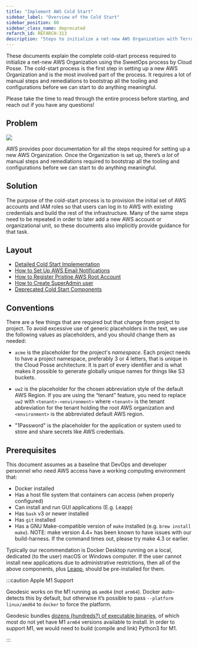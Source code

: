 ```yaml
---
title: "Implement AWS Cold Start"
sidebar_label: "Overview of the Cold Start"
sidebar_position: 00
sidebar_class_name: deprecated
refarch_id: REFARCH-313
description: "Steps to initialize a net-new AWS Organization with Terraform"
---
```


<Intro>
These documents explain the complete cold-start process required to initialize a net-new AWS Organization using the
SweetOps process by Cloud Posse. The cold-start process is the first step in setting up a new AWS Organization and is
the most involved part of the process. It requires a lot of manual steps and remediations to bootstrap all the tooling and configurations before we can start to do anything meaningful.
</Intro>

Please take the time to read through the entire process before starting, and reach out if you have any questions!

## Problem

<img src="/assets/refarch/image-20211116-050009.png" />

AWS provides poor documentation for all the steps required for setting up a new AWS Organization. Once the Organization is set up, there’s _a lot_ of manual steps and remediations required to bootstrap all the tooling and configurations before we can start to do anything meaningful.

## Solution

The purpose of the cold-start process is to provision the initial set of AWS accounts and IAM roles so that users can
log in to AWS with existing credentials and build the rest of the infrastructure. Many of the same steps need to be
repeated in order to later add a new AWS account or organizational unit, so these documents also implicitly provide
guidance for that task.

## Layout

- [Detailed Cold Start Implementation](/layers/accounts/tutorials/manual-configuration)
- [How to Set Up AWS Email Notifications](/layers/accounts/tutorials/how-to-set-up-aws-email-notifications)
- [How to Register Pristine AWS Root Account](/layers/accounts/tutorials/how-to-register-pristine-aws-root-account)
- [How to Create SuperAdmin user](/layers/accounts/tutorials/how-to-create-superadmin-user)
- [Deprecated Cold Start Components](/layers/accounts/tutorials/deprecated-cold-start-components)

## Conventions

There are a few things that are required but that change from project to project. To avoid excessive use of generic
placeholders in the text, we use the following values as placeholders, and you should change them as needed:

- `acme` is the placeholder for the project's _namespace_. Each project needs to have a project namespace, preferably 3
  or 4 letters, that is unique in the Cloud Posse architecture. It is part of every identifier and is what makes it
  possible to generate globally unique names for things like S3 buckets.

- `uw2` is the placeholder for the chosen abbreviation style of the default AWS Region. If you are using the “tenant”
  feature, you need to replace `uw2` with `<tenant>-<environment>` where `<tenant>` is the tenant abbreviation for the
  tenant holding the root AWS organization and `<environment>` is the abbreviated default AWS region.

- "1Password" is the placeholder for the application or system used to store and share secrets like AWS credentials.

## Prerequisites

This document assumes as a baseline that DevOps and developer personnel who need AWS access have a working computing
environment that:

- Docker installed
- Has a host file system that containers can access (when properly configured)
- Can install and run GUI applications (E.g. Leapp)
- Has `bash` v3 or newer installed
- Has `git` installed
- Has a GNU Make-compatible version of `make` installed (e.g. `brew install make`). NOTE: make version 4.4+ has been
  known to have issues with our build-harness. If the command times out, please try make 4.3 or earlier.

Typically our recommendation is Docker Desktop running on a local, dedicated (to the user) macOS or Windows computer. If
the user cannot install new applications due to administrative restrictions, then all of the above components, plus
[Leapp](https://leapp.cloud/), should be pre-installed for them.

:::caution Apple M1 Support

Geodesic works on the M1 running as `amd64` (not `arm64`). Docker auto-detects this by default, but otherwise it’s
possible to pass `--platform linux/amd64` to `docker` to force the platform.

Geodesic bundles [dozens (hundreds?) of executable binaries](https://github.com/cloudposse/packages), of which most do
not yet have M1 `arm64` versions available to install. In order to support M1, we would need to build (compile and link)
Python3 for M1.

:::
